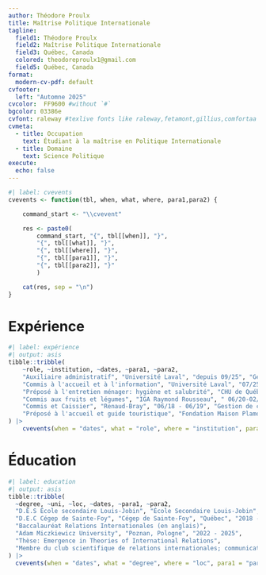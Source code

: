 ```yaml
---
author: Théodore Proulx
title: Maîtrise Politique Internationale
tagline: 
  field1: Théodore Proulx
  field2: Maîtrise Politique Internationale
  field3: Québec, Canada
  colored: theodoreproulx1@gmail.com
  field5: Québec, Canada
format:
  modern-cv-pdf: default
cvfooter:
  left: "Automne 2025"
cvcolor:  FF9600 #without `#`
bgcolor: 03386e 
cvfont: raleway #texlive fonts like raleway,fetamont,gillius,comfortaa
cvmeta:
  - title: Occupation
    text: Étudiant à la maîtrise en Politique Internationale
  - title: Domaine
    text: Science Politique
execute:
  echo: false
---
```


```r
#| label: cvevents
cvevents <- function(tbl, when, what, where, para1,para2) {

    command_start <- "\\cvevent"

    res <- paste0(
        command_start, "{", tbl[[when]], "}", 
        "{", tbl[[what]], "}",
        "{", tbl[[where]], "}",
        "{", tbl[[para1]], "}",
        "{", tbl[[para2]], "}"
        )

    cat(res, sep = "\n")
}
```


# Expérience


```r
#| label: expérience
#| output: asis
tibble::tribble(
    ~role, ~institution, ~dates, ~para1, ~para2,
    "Auxiliaire administratif", "Université Laval", "depuis 09/25", "Gestion de matériel", "Placement de salles",
    "Commis à l'accueil et à l'information", "Université Laval", "07/25 - 09/25", "Vente de Permis", "Service à la clientèle",
    "Préposé à l'entretien ménager: hygiène et salubrité", "CHU de Québec", "étés 2021-2023", "Entretien de milieu hospitalier", "Nettoyage de salles",
    "Commis aux fruits et légumes", "IGA Raymond Rousseau", " 06/20-02/21", "Placement de produits alimentaires", "Service à la clientèle",
    "Commis et Caissier", "Renaud-Bray", "06/18 - 06/19", "Gestion de caisse", "Recommandations littéraires",
    "Préposé à l'accueil et guide touristique", "Fondation Maison Plamondon", "05/17-08/17", "Visites guidées", "Entretien de l'exposition",
) |>
    cvevents(when = "dates", what = "role", where = "institution", para1 = "para1", para2 = "para2")
```

# Éducation

```r
#| label: education
#| output: asis
tibble::tribble(
  ~degree, ~uni, ~loc, ~dates, ~para1, ~para2,
  "D.E.S École secondaire Louis-Jobin", "École Secondaire Louis-Jobin", "Saint-Raymond", "2014 - 2018", "", "",
  "D.E.C Cégep de Sainte-Foy", "Cégep de Sainte-Foy", "Québec", "2018 - 2021", "Diplôme de Sciences Humaines", "Diplôme de Musique sans mention",
  "Baccalauréat Relations Internationales (en anglais)", 
  "Adam Miczkiewicz University", "Poznan, Pologne", "2022 - 2025", 
  "Thèse: Emergence in Theories of International Relations", 
  "Membre du club scientifique de relations internationales; communications aux conférences Beyond Europe (2024) et Neoliberal Decline (2025)"
) |>
  cvevents(when = "dates", what = "degree", where = "loc", para1 = "para1", para2 = "para2")
```
